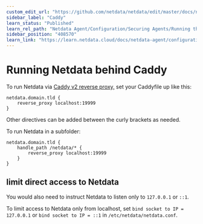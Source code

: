 ```yaml
---
custom_edit_url: "https://github.com/netdata/netdata/edit/master/docs/netdata-agent/configuration/running-the-netdata-agent-behind-a-reverse-proxy/Running-behind-caddy.md"
sidebar_label: "Caddy"
learn_status: "Published"
learn_rel_path: "Netdata Agent/Configuration/Securing Agents/Running the Agent behind a reverse proxy"
sidebar_position: "408570"
learn_link: "https://learn.netdata.cloud/docs/netdata-agent/configuration/securing-agents/running-the-agent-behind-a-reverse-proxy/caddy"
---
```


# Running Netdata behind Caddy

To run Netdata via [Caddy v2 reverse proxy,](https://caddyserver.com/docs/caddyfile/directives/reverse_proxy) set your Caddyfile up like this:

```caddyfile
netdata.domain.tld {
    reverse_proxy localhost:19999
}
```

Other directives can be added between the curly brackets as needed.

To run Netdata in a subfolder:

```caddyfile
netdata.domain.tld {
    handle_path /netdata/* {
        reverse_proxy localhost:19999
    }
}
```

## limit direct access to Netdata

You would also need to instruct Netdata to listen only to `127.0.0.1` or `::1`.

To limit access to Netdata only from localhost, set `bind socket to IP = 127.0.0.1` or `bind socket to IP = ::1` in `/etc/netdata/netdata.conf`.

